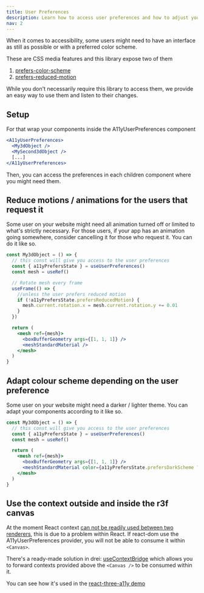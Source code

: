 ```yaml
---
title: User Preferences
description: Learn how to access user preferences and how to adjust your app using react-three-fiber with @react-three-a11y
nav: 2
---
```


When it comes to accessibility, some users might need to have an interface as still as possible or with a preferred color scheme.

These are CSS media features and this library expose two of them

1. [prefers-color-scheme](https://developer.mozilla.org/en-US/docs/Web/CSS/@media/prefers-color-scheme)
1. [prefers-reduced-motion](https://developer.mozilla.org/en-US/docs/Web/CSS/@media/prefers-reduced-motion)

While you don't necessarily require this library to access them, we provide an easy way to use them and listen to their changes.

## Setup

For that wrap your components inside the A11yUserPreferences component

```jsx
<A11yUserPreferences>
  <My3dObject />
  <MySecond3dObject />
  [...]
</A11yUserPreferences>
```

Then, you can access the preferences in each children component where you might need them.

## Reduce motions / animations for the users that request it

Some user on your website might need all animation turned off or limited to what's strictly necessary.
For those users, if your app has an animation going somewhere, consider cancelling it for those who request it.
You can do it like so.

```jsx
const My3dObject = () => {
  // this const will give you access to the user preferences
  const { a11yPrefersState } = useUserPreferences()
  const mesh = useRef()

  // Rotate mesh every frame
  useFrame(() => {
    //unless the user prefers reduced motion
    if (!a11yPrefersState.prefersReducedMotion) {
      mesh.current.rotation.x = mesh.current.rotation.y += 0.01
    }
  })

  return (
    <mesh ref={mesh}>
      <boxBufferGeometry args={[1, 1, 1]} />
      <meshStandardMaterial />
    </mesh>
  )
}
```

## Adapt colour scheme depending on the user preference

Some user on your website might need a darker / lighter theme. You can adapt your components according to it like so.

```jsx
const My3dObject = () => {
  // this const will give you access to the user preferences
  const { a11yPrefersState } = useUserPreferences()
  const mesh = useRef()

  return (
    <mesh ref={mesh}>
      <boxBufferGeometry args={[1, 1, 1]} />
      <meshStandardMaterial color={a11yPrefersState.prefersDarkScheme ? 'darkblue' : 'lightblue'} />
    </mesh>
  )
}
```

## Use the context outside and inside the r3f canvas

At the moment React context [can not be readily used between two renderers](https://github.com/pmndrs/react-three-fiber/issues/43), this is due to a problem within React.
If react-dom use the A11yUserPreferences provider, you will not be able to consume it within `<Canvas>`.

There's a ready-made solution in drei: [useContextBridge](https://github.com/pmndrs/drei#usecontextbridge) which allows you to forward contexts provided above the `<Canvas />` to be consumed within it.

You can see how it's used in the [react-three-a11y demo](https://n4rzi.csb.app)
